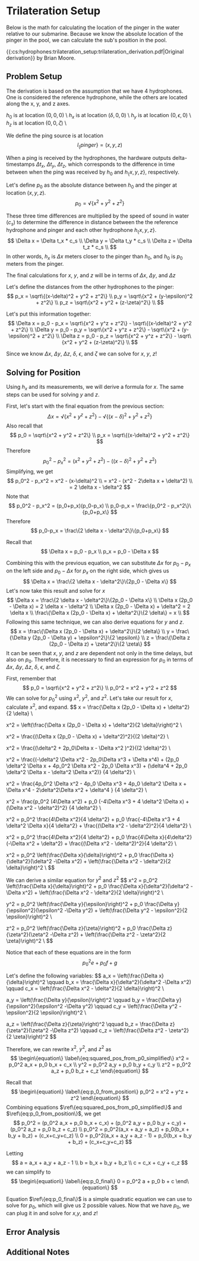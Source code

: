 # Trilateration Setup
Below is the math for calculating the location of the pinger in the water relative to our submarine. Because we know the absolute location of the pinger in the pool, we can calculate the sub's position in the pool.

\{\{:cs:hydrophones:trilateration_setup:trilateration_derivation.pdf|Original derivation\}\} by Brian Moore.

## Problem Setup


The derivation is based on the assumption that we have 4 hydrophones. One is considered the reference hydrophone, while the others are located along the x, y, and z axes.

$h_0$ is at location $(0,0,0)$ \\
$h_x$ is at location $(\delta,0,0)$ \\
$h_y$ is at location $(0,\epsilon,0)$ \\
$h_z$ is at location $(0,0,\zeta)$ \\

We define the ping source is at location 
$$
l_\{pinger\} = (x,y,z)
$$

When a ping is received by the hydrophones, the hardware outputs delta-timestamps $\Delta t_x$, $\Delta t_y$, $\Delta t_z$, which corresponds to the difference in time between when the ping was received by $h_0$ and $h_\{x,y,z\}$, respectively.

Let's define $p_0$ as the absolute distance between $h_0$ and the pinger at location $(x,y,z)$.
$$
p_0 = \sqrt\{x^2 + y^2 + z^2\}
$$

These three time differences are multiplied by the speed of sound in water ($c_s$) to determine the difference in distance between the the reference hydrophone and pinger and each other hydrophone $h_\{x,y,z\}$.
$$
\Delta x = \Delta t_x * c_s \\
\Delta y = \Delta t_y * c_s \\
\Delta z = \Delta t_z * c_s \\
$$
In other words, $h_x$ is $\Delta x$ meters closer to the pinger than $h_0$, and $h_0$ is $p_0$ meters from the pinger.

The final calculations for $x$, $y$, and $z$ will be in terms of $\Delta x$, $\Delta y$, and $\Delta z$

Let's define the distances from the other hydrophones to the pinger:
$$
p_x = \sqrt\{(x-\delta)^2 + y^2 + z^2\} \\
p_y = \sqrt\{x^2 + (y-\epsilon)^2 + z^2\} \\
p_z = \sqrt\{x^2 + y^2 + (z-\zeta)^2\} \\
$$

Let's put this information together:
$$
\Delta x = p_0 - p_x = \sqrt\{x^2 + y^z + z^2\} - \sqrt\{(x-\delta)^2 + y^2 + z^2\} \\
\Delta y = p_0 - p_y = \sqrt\{x^2 + y^z + z^2\} - \sqrt\{x^2 + (y-\epsilon)^2 + z^2\} \\
\Delta z = p_0 - p_z = \sqrt\{x^2 + y^z + z^2\} - \sqrt\{x^2 + y^2 + (z-\zeta)^2\} \\
$$

Since we know $\Delta x$, $\Delta y$, $\Delta z$, $\delta$, $\epsilon$, and $\zeta$ we can solve for $x$, $y$, $z$!

## Solving for Position
Using $h_x$ and its measurements, we will derive a formula for $x$. The same steps can be used for solving $y$ and $z$.

First, let's start with the final equation from the previous section:
$$
\Delta x = \sqrt\{x^2 + y^z + z^2\} - \sqrt\{(x-\delta)^2 + y^2 + z^2\}
$$
Also recall that
$$
p_0 = \sqrt\{x^2 + y^2 + z^2\} \\
p_x = \sqrt\{(x-\delta)^2 + y^2 + z^2\}
$$
Therefore
$$
p_0^2 - p_x^2 = (x^2 + y^2 + z^2) - ((x-\delta)^2 + y^2 + z^2)
$$
Simplifying, we get
$$
p_0^2 - p_x^2 = x^2 - (x-\delta)^2 \\
= x^2 - (x^2 - 2\delta x + \delta^2) \\
= 2 \delta x - \delta^2
$$
Note that
$$
p_0^2 - p_x^2 = (p_0+p_x)(p_0-p_x) \\
p_0-p_x = \frac\{p_0^2 - p_x^2\}\{p_0+p_x\}
$$
Therefore
$$
p_0-p_x = \frac\{2 \delta x - \delta^2\}\{p_0+p_x\}
$$

Recall that
$$
\Delta x = p_0 - p_x \\
p_x = p_0 - \Delta x
$$

Combining this with the previous equation, we can substitute $\Delta x$ for $p_0-p_x$ on the left side and $p_0 - \Delta x$ for $p_x$ on the right side, which gives us
$$
\Delta x = \frac\{2 \delta x - \delta^2\}\{2p_0 - \Delta x\}
$$
Let's now take this result and solve for $x$
$$
\Delta x = \frac\{2 \delta x - \delta^2\}\{2p_0 - \Delta x\} \\
\Delta x (2p_0 - \Delta x) = 2 \delta x - \delta^2 \\
\Delta x (2p_0 - \Delta x) + \delta^2 = 2 \delta x  \\
\frac\{\Delta x (2p_0 - \Delta x) + \delta^2\}\{2 \delta\} =  x  \\
$$
Following this same technique, we can also derive equations for $y$ and $z$.
$$
x = \frac\{\Delta x (2p_0 - \Delta x) + \delta^2\}\{2 \delta\} \\
y = \frac\{\Delta y (2p_0 - \Delta y) + \epsilon^2\}\{2 \epsilon\} \\
z = \frac\{\Delta z (2p_0 - \Delta z) + \zeta^2\}\{2 \zeta\}
$$
It can be seen that $x$, $y$, and $z$ are dependent not only in the time delays, but also on $p_0$. Therefore, it is necessary to find an expression for $p_0$ in terms of $\Delta x$, $\Delta y$, $\Delta z$, $\delta$, $\epsilon$, and $\zeta$.

First, remember that
$$
p_0 = \sqrt\{x^2 + y^2 + z^2\} \\
p_0^2 = x^2 + y^2 + z^2
$$
We can solve for $p_0^2$ using $x^2$, $y^2$, and $z^2$. Let's take our result for $x$, calculate $x^2$, and expand.
$$
x = \frac\{\Delta x (2p_0 - \Delta x) + \delta^2\}\{2 \delta\} \\

x^2 = \left(\frac\{\Delta x (2p_0 - \Delta x) + \delta^2\}\{2 \delta\}\right)^2 \\

x^2 = \frac\{(\Delta x (2p_0 - \Delta x) + \delta^2)^2\}\{(2 \delta)^2\} \\

x^2 = \frac\{(\delta^2 + 2p_0\Delta x  - \Delta x^2 )^2\}\{(2 \delta)^2\} \\


x^2 = \frac\{(-\delta^2 \Delta x^2 - 2p_0\Delta x^3 + \Delta x^4) +
             (2p_0 \delta^2 \Delta x + 4p_0^2 \Delta x^2  - 2p_0 \Delta x^3) + 
             (\delta^4 + 2p_0 \delta^2 \Delta x  - \delta^2 \Delta x^2)\}
           \{4 \delta^2\} \\
           
x^2 = \frac\{4p_0^2 \Delta x^2 - 4p_0 \Delta x^3 + 4p_0 \delta^2 \Delta x + \Delta x^4 - 2\delta^2\Delta x^2 + \delta^4 \}
           \{4 \delta^2\} \\

x^2 = \frac\{p_0^2 (4\Delta x^2) + p_0 (-4\Delta x^3 + 4 \delta^2 \Delta x) + (\Delta x^2 - \delta^2)^2\}
           \{4 \delta^2\} \\

x^2 = p_0^2 \frac\{4\Delta x^2\}\{4 \delta^2\} + p_0 \frac\{-4\Delta x^3 + 4 \delta^2 \Delta x\}\{4 \delta^2\} + \frac\{(\Delta x^2 - \delta^2)^2\}\{4 \delta^2\} \\

x^2 = p_0^2 \frac\{4\Delta x^2\}\{4 \delta^2\} + p_0 \frac\{4\Delta x\}\{4\delta^2\}(-\Delta x^2 + \delta^2) + \frac\{(\Delta x^2 - \delta^2)^2\}\{4 \delta^2\} \\

x^2 = p_0^2 \left(\frac\{\Delta x\}\{\delta\}\right)^2 + p_0 \frac\{\Delta x\}\{\delta^2\}(\delta^2 -\Delta x^2) + \left(\frac\{\Delta x^2 - \delta^2\}\{2 \delta\}\right)^2 \\
$$

We can derive a similar equation for $y^2$ and $z^2$
$$
x^2 = p_0^2 \left(\frac\{\Delta x\}\{\delta\}\right)^2 + p_0 \frac\{\Delta x\}\{\delta^2\}(\delta^2 -\Delta x^2) + \left(\frac\{\Delta x^2 - \delta^2\}\{2 \delta\}\right)^2 \\

y^2 = p_0^2 \left(\frac\{\Delta y\}\{\epsilon\}\right)^2 + p_0 \frac\{\Delta y\}\{\epsilon^2\}(\epsilon^2 -\Delta y^2) + \left(\frac\{\Delta y^2 - \epsilon^2\}\{2 \epsilon\}\right)^2 \\

z^2 = p_0^2 \left(\frac\{\Delta z\}\{\zeta\}\right)^2 + p_0 \frac\{\Delta z\}\{\zeta^2\}(\zeta^2 -\Delta z^2) + \left(\frac\{\Delta z^2 - \zeta^2\}\{2 \zeta\}\right)^2 \\
$$

Notice that each of these equations are in the form 
$$
p_0^2 e + p_0 f + g
$$

Let's define the following variables:
$$
a_x = \left(\frac\{\Delta x\}\{\delta\}\right)^2 \qquad 
b_x = \frac\{\Delta x\}\{\delta^2\}(\delta^2 -\Delta x^2) \qquad
c_x = \left(\frac\{\Delta x^2 - \delta^2\}\{2 \delta\}\right)^2 \\

a_y = \left(\frac\{\Delta y\}\{\epsilon\}\right)^2 \qquad 
b_y = \frac\{\Delta y\}\{\epsilon^2\}(\epsilon^2 -\Delta y^2) \qquad
c_y = \left(\frac\{\Delta y^2 - \epsilon^2\}\{2 \epsilon\}\right)^2 \\

a_z = \left(\frac\{\Delta z\}\{\zeta\}\right)^2 \qquad 
b_z = \frac\{\Delta z\}\{\zeta^2\}(\zeta^2 -\Delta z^2) \qquad
c_z = \left(\frac\{\Delta z^2 - \zeta^2\}\{2 \zeta\}\right)^2
$$

Therefore, we can rewrite $x^2$, $y^2$, and $z^2$ as
$$ \begin\{equation\} \label\{eq:squared_pos_from_p0_simplified\}
x^2 = p_0^2 a_x + p_0 b_x + c_x \\
y^2 = p_0^2 a_y + p_0 b_y + c_y \\
z^2 = p_0^2 a_z + p_0 b_z + c_z
\end\{equation\}
$$

Recall that
$$
\begin\{equation\} \label\{eq:p_0_from_position\}
p_0^2 = x^2 + y^z + z^2
\end\{equation\}
$$
Combining equations $\ref\{eq:squared_pos_from_p0_simplified\}$ and $\ref\{eq:p_0_from_position\}$, we get
$$
p_0^2 = (p_0^2 a_x + p_0 b_x + c_x) + (p_0^2 a_y + p_0 b_y + c_y) + (p_0^2 a_z + p_0 b_z + c_z) \\
p_0^2 = p_0^2(a_x + a_y + a_z) + p_0(b_x + b_y + b_z) + (c_x+c_y+c_z) \\
0 = p_0^2(a_x + a_y + a_z - 1) + p_0(b_x + b_y + b_z) + (c_x+c_y+c_z)
$$

Letting 
$$
a = a_x + a_y + a_z - 1 \\
b = b_x + b_y + b_z \\
c = c_x + c_y + c_z
$$
we can simplify to
$$
\begin\{equation\} \label\{eq:p_0_final\}
0 = p_0^2 a + p_0 b + c
\end\{equation\}
$$

Equation $\ref\{eq:p_0_final\}$ is a simple quadratic equation we can use to solve for $p_0$, which will give us 2 possible values. Now that we have $p_0$, we can plug it in and solve for $x$,$y$, and $z$!

## Error Analysis

## Additional Notes

